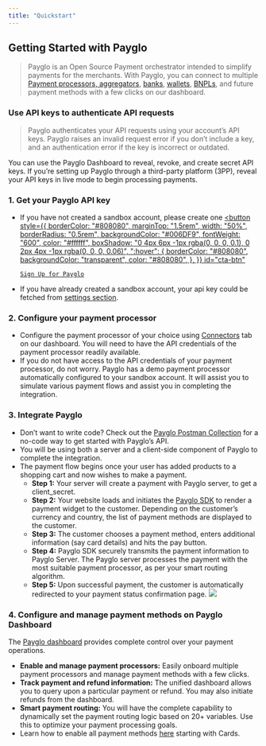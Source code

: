 ```yaml
---
title: "Quickstart"
---
```


## Getting Started with Payglo

> Payglo is an Open Source Payment orchestrator intended to simplify payments for the merchants. With Payglo, you can connect to multiple [Payment processors, aggregators](/docs/dashboard/connectors/), [banks](/docs/paymentMethods/banks), [wallets](/docs/paymentMethods/wallets), [BNPLs](/docs/paymentMethods/payLater), and future payment methods with a few clicks on our dashboard.

### Use API keys to authenticate API requests

> Payglo authenticates your API requests using your account’s API keys. Payglo raises an invalid request error if you don’t include a key, and an authentication error if the key is incorrect or outdated.

You can use the Payglo Dashboard to reveal, revoke, and create secret API keys. If you’re setting up Payglo through a third-party platform (3PP), reveal your API keys in live mode to begin processing payments.

### 1. Get your Payglo API key

- If you have not created a sandbox account, please create one
  <a href="https://app.hyperswitch.io/register" target="_blank">
    <button
      style={{
        borderColor: "#808080",
        marginTop: "1.5rem",
        width: "50%",
        borderRadius: "0.5rem",
        backgroundColor: "#006DF9",
        fontWeight: "600",
        color: "#ffffff",
        boxShadow:
          "0 4px 6px -1px rgba(0, 0, 0, 0.1), 0 2px 4px -1px rgba(0, 0, 0, 0.06)",
        ":hover": {
          borderColor: "#808080",
          backgroundColor: "transparent",
          color: "#808080",
        },
      }}
      id="cta-btn"
    >
      Sign Up for Payglo
    </button>
  </a>
- If you have already created a sandbox account, your api key could be fetched from [settings section](https://app.hyperswitch.io/developers).

### 2. Configure your payment processor

- Configure the payment processor of your choice using [Connectors](https://app.hyperswitch.io/connectors) tab on our dashboard. You will need to have the API credentials of the payment processor readily available.
- If you do not have access to the API credentials of your payment processor, do not worry. Payglo has a demo payment processor automatically configured to your sandbox account. It will assist you to simulate various payment flows and assist you in completing the integration.

### 3. Integrate Payglo

- Don’t want to write code? Check out the [Payglo Postman Collection](https://www.postman.com/hyperswitch/workspace/hyperswitch/request/25176183-9b4ad6a8-fbdd-4919-8505-c75c83bdf9d6) for a no-code way to get started with Payglo’s API.
- You will be using both a server and a client-side component of Payglo to complete the integration.
- The payment flow begins once your user has added products to a shopping cart and now wishes to make a payment.
  - **Step 1:** Your server will create a payment with Payglo server, to get a client_secret.
  - **Step 2:** Your website loads and initiates the [Payglo SDK](/docs/sdkIntegrations/unifiedCheckoutWeb/) to render a payment widget to the customer. Depending on the customer’s currency and country, the list of payment methods are displayed to the customer.
  - **Step 3:** The customer chooses a payment method, enters additional information (say card details) and hits the pay button.
  - **Step 4:** Payglo SDK securely transmits the payment information to Payglo Server. The Payglo server processes the payment with the most suitable payment processor, as per your smart routing algorithm.
  - **Step 5:** Upon successful payment, the customer is automatically redirected to your payment status confirmation page.
    <Frame>
      <img src="/images/checks-passed.png" style={{ borderRadius: "0.5rem" }} />
    </Frame>

### 4. Configure and manage payment methods on Payglo Dashboard

 The [Payglo dashboard](https://app.hyperswitch.io/register) provides complete control over your payment operations.
  - **Enable and manage payment processors:** Easily onboard multiple payment processors and manage payment methods with a few clicks.
  - **Track payment and refund information:** The unified dashboard allows you to query upon a particular payment or refund. You may also initiate refunds from the dashboard.
  - **Smart payment routing:** You will have the complete capability to dynamically set the payment routing logic based on 20+ variables. Use this to optimize your payment processing goals.
- Learn how to enable all payment methods [here](/docs/paymentMethods/cards) starting with Cards.
